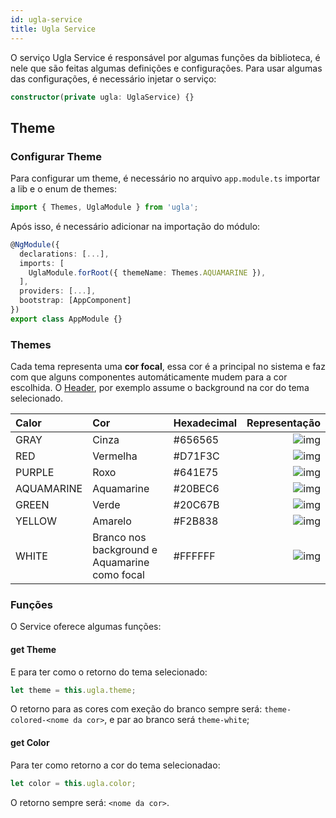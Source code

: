 ```yaml
---
id: ugla-service
title: Ugla Service
---
```


O serviço Ugla Service é responsável por algumas funções da biblioteca, é nele que são feitas algumas definições e configurações.
Para usar algumas das configurações, é necessário injetar o serviço:

```typescript
constructor(private ugla: UglaService) {}
```

## Theme

### Configurar Theme
Para configurar um theme, é necessário no arquivo `app.module.ts` importar a lib e o enum de themes:

```typescript
import { Themes, UglaModule } from 'ugla';
```

Após isso, é necessário adicionar na importação do módulo:

```typescript
@NgModule({
  declarations: [...],
  imports: [
    UglaModule.forRoot({ themeName: Themes.AQUAMARINE }),
  ],
  providers: [...],
  bootstrap: [AppComponent]
})
export class AppModule {}
```

### Themes
Cada tema representa uma **cor focal**, essa cor é a principal no sistema e faz com que alguns componentes automáticamente mudem para a cor escolhida.
O [Header](/docs/components/header), por exemplo assume o background na cor do tema selecionado.

Calor       | Cor                                           | Hexadecimal | Representação
:---------- | :-------------------------------------------- | ----------- | -----------:
GRAY        | Cinza                                         | #656565     | ![img](../../static/img/services/gray.png)
RED         | Vermelha                                      | #D71F3C     | ![img](../../static/img/services/red.png)
PURPLE      | Roxo                                          | #641E75     | ![img](../../static/img/services/purple.png)
AQUAMARINE  | Aquamarine                                    | #20BEC6     | ![img](../../static/img/services/aquamarine.png)
GREEN       | Verde                                         | #20C67B     | ![img](../../static/img/services/green.png)
YELLOW      | Amarelo                                       | #F2B838     | ![img](../../static/img/services/yellow.png)
WHITE       | Branco nos background e Aquamarine como focal | #FFFFFF     | ![img](../../static/img/services/white.png)

### Funções
O Service oferece algumas funções:

#### get Theme
E para ter como o retorno do tema selecionado:
```typescript
let theme = this.ugla.theme;
```
O retorno para as cores com exeção do branco sempre será: `theme-colored-<nome da cor>`, e par ao branco será `theme-white`;

#### get Color
Para ter como retorno a cor do tema selecionadao: 
```typescript
let color = this.ugla.color;
```
O retorno sempre será: `<nome da cor>`.
